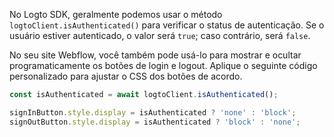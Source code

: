 No Logto SDK, geralmente podemos usar o método `logtoClient.isAuthenticated()` para verificar o status de autenticação. Se o usuário estiver autenticado, o valor será `true`; caso contrário, será `false`.

No seu site Webflow, você também pode usá-lo para mostrar e ocultar programaticamente os botões de login e logout. Aplique o seguinte código personalizado para ajustar o CSS dos botões de acordo.

```js
const isAuthenticated = await logtoClient.isAuthenticated();

signInButton.style.display = isAuthenticated ? 'none' : 'block';
signOutButton.style.display = isAuthenticated ? 'block' : 'none';
```
